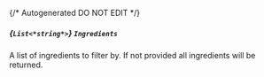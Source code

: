{/* Autogenerated DO NOT EDIT  */}
##### *{`List<*string*>`}* `Ingredients`
A list of ingredients to filter by. If not provided all ingredients will be returned.


